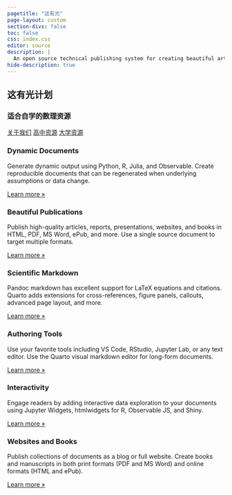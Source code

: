 ```yaml
---
pagetitle: "这有光"
page-layout: custom
section-divs: false
toc: false
css: index.css
editor: source
description: | 
  An open source technical publishing system for creating beautiful articles, websites, blogs, books, slides, and more. Supports Python, R, Julia, and JavaScript.
hide-description: true
---
```

::: {.hero-banner}
::: {.hero-text}
# <span class="gradient-text">这有光计划</span>

### 适合自学的数理资源

:::
:::

::: {.content-block}

<div class="buttons">
  <a href="#" class="button button-primary">关于我们</a>
  <a href="#" class="button button-secondary">高中资源</a>
  <a href="#" class="button button-secondary">大学资源</a>
</div>

::: 

::: {.content-block}
::: {.features}

::: {.feature}
### Dynamic Documents
Generate dynamic output using Python, R, Julia, and Observable. Create reproducible documents that can be regenerated when underlying assumptions or data change.

::: {.learn-more}
[Learn more »](/docs/computations/python.qmd)
:::
:::

::: {.feature}
### Beautiful Publications
Publish high-quality articles, reports, presentations, websites, and books in HTML, PDF, MS Word, ePub, and more. Use a single source document to target multiple formats.

::: {.learn-more}
[Learn more »](/docs/output-formats/all-formats.qmd)
:::
:::

::: {.feature}
### Scientific Markdown
Pandoc markdown has excellent support for LaTeX equations and citations. Quarto adds extensions for cross-references, figure panels, callouts, advanced page layout, and more.

::: {.learn-more}
[Learn more »](/docs/authoring/markdown-basics.qmd)
:::
:::

::: {.feature}
### Authoring Tools
Use your favorite tools including VS Code, RStudio, Jupyter Lab, or any text editor. Use the Quarto visual markdown editor for long-form documents.

::: {.learn-more}
[Learn more »](/docs/tools/jupyter-lab.qmd)
:::
:::

::: {.feature}
### Interactivity
Engage readers by adding interactive data exploration to your documents using Jupyter Widgets, htmlwidgets for R, Observable JS, and Shiny.

::: {.learn-more}
[Learn more »](/docs/interactive/)
:::
:::

::: {.feature}
### Websites and Books
Publish collections of documents as a blog or full website. Create books and manuscripts in both print formats (PDF and MS Word) and online formats (HTML and ePub).

::: {.learn-more}
[Learn more »](/docs/websites/)
:::
:::

:::
:::